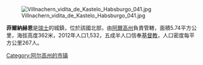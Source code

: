 [[Image:Villnachern_vidita_de_Kastelo_Habsburgo_041.jpg|right]]

'''菲爾納赫恩'''是[[瑞士|瑞士]]的城鎮，位於該國北部，由[[阿爾高州|阿爾高州]]負責管轄，面積5.74平方公里，海拔高度362米，2012年人口1,532，五成半人口信奉[[基督教|基督教]]，人口密度每平方公里267人。

{{Switzerland-geo-stub}}
[[Category:阿尔高州的市镇|Category:阿尔高州的市镇]]